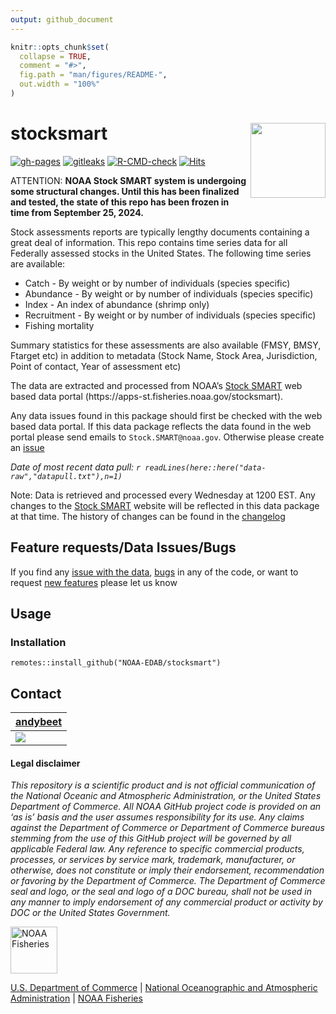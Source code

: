 ```yaml
---
output: github_document
---
```


<!-- README.md is generated from README.Rmd. Please edit that file -->


```r
knitr::opts_chunk$set(
  collapse = TRUE,
  comment = "#>",
  fig.path = "man/figures/README-",
  out.width = "100%"
)
```

# stocksmart <img src="man/figures/logo.png" align="right" width="120" /> 

<!-- badges: start -->
[![gh-pages](https://github.com/NOAA-EDAB/stocksmart/workflows/gh-pages/badge.svg)]((https://github.com/NOAA-EDAB/stocksmart/actions))
[![gitleaks](https://github.com/NOAA-EDAB/stocksmart/workflows/gitleaks/badge.svg)]((https://github.com/NOAA-EDAB/stocksmart/actions))
[![R-CMD-check](https://github.com/NOAA-EDAB/stocksmart/workflows/R-CMD-check/badge.svg)](https://github.com/NOAA-EDAB/stocksmart/actions)
[![Hits](https://hits.seeyoufarm.com/api/count/incr/badge.svg?url=https%3A%2F%2Fgithub.com%2FNOAA-EDAB%2Fstocksmart&count_bg=%2379C83D&title_bg=%23555555&icon=&icon_color=%23E7E7E7&title=hits&edge_flat=false)](https://hits.seeyoufarm.com)
<!-- badges: end -->

ATTENTION:  **NOAA Stock SMART system is undergoing some structural changes. Until this has been finalized and tested, the state of this repo has been frozen in time from September 25, 2024.**

Stock assessments reports are typically lengthy documents containing a great deal of information. This repo contains time series data for all Federally assessed stocks in the United States. The following time series are available:

* Catch - By weight or by number of individuals (species specific)
* Abundance - By weight or by number of individuals (species specific)
* Index - An index of abundance (shrimp only)
* Recruitment - By weight or by number of individuals (species specific)
* Fishing mortality

Summary statistics for these assessments are also available (FMSY, BMSY, Ftarget etc) in addition to metadata (Stock Name, Stock Area, Jurisdiction, Point of contact, Year of assessment etc)

The data are extracted and processed from NOAA's [Stock SMART](https://apps-st.fisheries.noaa.gov/stocksmart) web based data portal (https://apps-st.fisheries.noaa.gov/stocksmart).


Any data issues found in this package should first be checked with the web based data portal. If this data package reflects the data found in the web portal please send emails to `Stock.SMART@noaa.gov`. Otherwise please create an [issue](https://github.com/NOAA-EDAB/stocksmart/issues/new/choose)


*Date of most recent data pull: `r readLines(here::here("data-raw","datapull.txt"),n=1)`* 

Note: Data is retrieved and processed every Wednesday at 1200 EST. Any changes to the [Stock SMART](https://apps-st.fisheries.noaa.gov/stocksmart) website will be reflected in this data package at that time. The history of changes can be found in the [changelog](https://noaa-edab.github.io/stocksmart/news/index.html)

## Feature requests/Data Issues/Bugs

If you find any [issue with the data](https://github.com/NOAA-EDAB/stocksmart/issues/new/choose), [bugs](https://github.com/NOAA-EDAB/stocksmart/issues/new/choose) in any of the code, or want to request [new features](https://github.com/NOAA-EDAB/stocksmart/issues/new/choose) please let us know

## Usage

### Installation

```remotes::install_github("NOAA-EDAB/stocksmart")```

<!-- ### Getting started -->

<!-- Please see the [getting started guide](tbd) in the package documentation -->


## Contact

| [andybeet](https://github.com/andybeet)        
| ----------------------------------------------------------------------------------------------- 
| [![](https://avatars1.githubusercontent.com/u/22455149?s=100&v=4)](https://github.com/andybeet) | 



#### Legal disclaimer

*This repository is a scientific product and is not official
communication of the National Oceanic and Atmospheric Administration, or
the United States Department of Commerce. All NOAA GitHub project code
is provided on an ‘as is’ basis and the user assumes responsibility for
its use. Any claims against the Department of Commerce or Department of
Commerce bureaus stemming from the use of this GitHub project will be
governed by all applicable Federal law. Any reference to specific
commercial products, processes, or services by service mark, trademark,
manufacturer, or otherwise, does not constitute or imply their
endorsement, recommendation or favoring by the Department of Commerce.
The Department of Commerce seal and logo, or the seal and logo of a DOC
bureau, shall not be used in any manner to imply endorsement of any
commercial product or activity by DOC or the United States Government.*

<img src="https://raw.githubusercontent.com/nmfs-general-modeling-tools/nmfspalette/main/man/figures/noaa-fisheries-rgb-2line-horizontal-small.png" height="75" alt="NOAA Fisheries">

[U.S. Department of Commerce](https://www.commerce.gov/) | [National Oceanographic and Atmospheric Administration](https://www.noaa.gov) | [NOAA Fisheries](https://www.fisheries.noaa.gov/)
